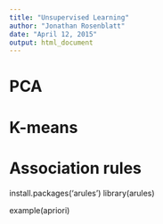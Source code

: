 ```yaml
---
title: "Unsupervised Learning"
author: "Jonathan Rosenblatt"
date: "April 12, 2015"
output: html_document
---
```


# PCA

# K-means



# Association rules
install.packages('arules')
library(arules)

example(apriori)
